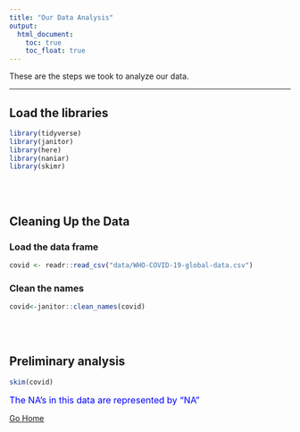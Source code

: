 ```yaml
---
title: "Our Data Analysis"
output:
  html_document:
    toc: true
    toc_float: true
---
```


These are the steps we took to analyze our data.  



----
## **Load the libraries**

```r
library(tidyverse)
library(janitor)
library(here)
library(naniar)
library(skimr)
```

<br>
<br>

## **Cleaning Up the Data**

### Load the data frame


```r
covid <- readr::read_csv("data/WHO-COVID-19-global-data.csv")
```


### Clean the names
```r
covid<-janitor::clean_names(covid)
```

<br>
<br>

## **Preliminary analysis**
```r
skim(covid)
```

<font size="3" color="blue">The NA's in this data are represented by "NA"</font>


[Go Home](https://v-srinidhi.github.io/group8-finalproject/)
